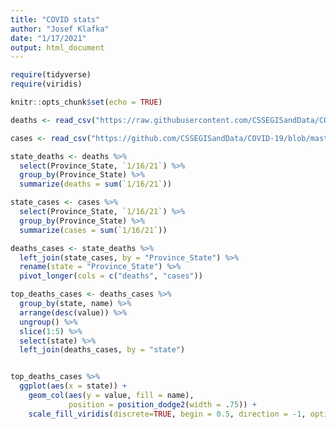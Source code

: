 ```yaml
---
title: "COVID stats"
author: "Josef Klafka"
date: "1/17/2021"
output: html_document
---
```


```r
require(tidyverse)
require(viridis)

knitr::opts_chunk$set(echo = TRUE)
```

```r

deaths <- read_csv("https://raw.githubusercontent.com/CSSEGISandData/COVID-19/master/csse_covid_19_data/csse_covid_19_time_series/time_series_covid19_deaths_US.csv")

cases <- read_csv("https://github.com/CSSEGISandData/COVID-19/blob/master/csse_covid_19_data/csse_covid_19_time_series/time_series_covid19_confirmed_US.csv?raw=true")

```

```r

state_deaths <- deaths %>%
  select(Province_State, `1/16/21`) %>%
  group_by(Province_State) %>%
  summarize(deaths = sum(`1/16/21`))

state_cases <- cases %>%
  select(Province_State, `1/16/21`) %>%
  group_by(Province_State) %>%
  summarize(cases = sum(`1/16/21`))

deaths_cases <- state_deaths %>%
  left_join(state_cases, by = "Province_State") %>%
  rename(state = "Province_State") %>%
  pivot_longer(cols = c("deaths", "cases"))

```

```r

top_deaths_cases <- deaths_cases %>%
  group_by(state, name) %>%
  arrange(desc(value)) %>%
  ungroup() %>%
  slice(1:5) %>%
  select(state) %>%
  left_join(deaths_cases, by = "state")


top_deaths_cases %>%
  ggplot(aes(x = state)) + 
    geom_col(aes(y = value, fill = name), 
             position = position_dodge2(width = .75)) + 
    scale_fill_viridis(discrete=TRUE, begin = 0.5, direction = -1, option="inferno")

```

